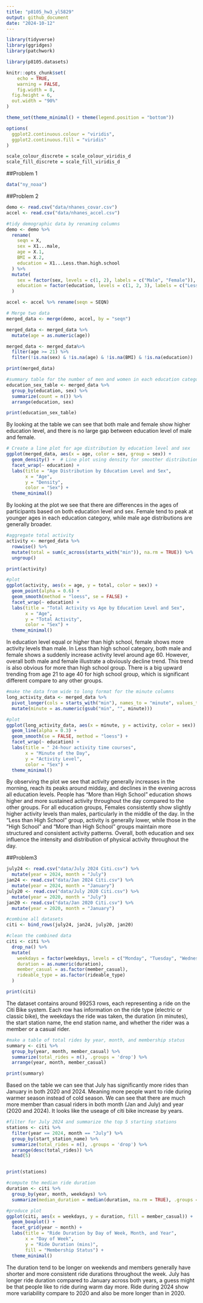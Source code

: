 ```yaml
---
title: "p8105_hw3_yl5829"
output: github_document
date: "2024-10-12"
---
```


```r
library(tidyverse)
library(ggridges)
library(patchwork)

library(p8105.datasets)

knitr::opts_chunk$set(
	echo = TRUE,
	warning = FALSE,
	fig.width = 8, 
  fig.height = 6,
  out.width = "90%"
)

theme_set(theme_minimal() + theme(legend.position = "bottom"))

options(
  ggplot2.continuous.colour = "viridis",
  ggplot2.continuous.fill = "viridis"
)

scale_colour_discrete = scale_colour_viridis_d
scale_fill_discrete = scale_fill_viridis_d
```

##Problem 1

```r
data("ny_noaa")
```


##Problem 2

```r
demo <- read.csv("data/nhanes_covar.csv")
accel <- read.csv("data/nhanes_accel.csv")

#tidy demographic data by renaming columns
demo <- demo %>%
  rename(
    seqn = X,
    sex = X1...male,
    age = X.1,
    BMI = X.2,
    education = X1...Less.than.high.school 
  ) %>%
  mutate(
    sex = factor(sex, levels = c(1, 2), labels = c("Male", "Female")),
    education = factor(education, levels = c(1, 2, 3), labels = c("Less than High School", "High School", "More than High School"))
  )

accel <- accel %>% rename(seqn = SEQN)

# Merge two data
merged_data <- merge(demo, accel, by = "seqn")

merged_data <- merged_data %>% 
  mutate(age = as.numeric(age)) 

merged_data <- merged_data%>%
  filter(age >= 21) %>%
  filter(!is.na(sex) & !is.na(age) & !is.na(BMI) & !is.na(education)) 

print(merged_data)

```

```r
#summary table for the number of men and women in each education category
education_sex_table <- merged_data %>%
  group_by(education, sex) %>%
  summarize(count = n()) %>%
  arrange(education, sex)

print(education_sex_table)

```
By looking at the table we can see that both male and female show higher education level, and there is no large gap between education level of male and female.


```r
# Create a line plot for age distribution by education level and sex
ggplot(merged_data, aes(x = age, color = sex, group = sex)) +
  geom_density() +  # Line plot using density for smoother distribution
  facet_wrap(~ education) +
  labs(title = "Age Distribution by Education Level and Sex", 
       x = "Age", 
       y = "Density", 
       color = "Sex") +
  theme_minimal()

```
By looking at the plot we see that there are differences in the ages of participants based on both education level and sex. Female tend to peak at younger ages in each education category, while male age distributions are generally broader.

```r
#aggregate total activity
activity <- merged_data %>%
  rowwise() %>%
  mutate(total = sum(c_across(starts_with("min")), na.rm = TRUE)) %>%
  ungroup()

print(activity)

```

```r
#plot
ggplot(activity, aes(x = age, y = total, color = sex)) +
  geom_point(alpha = 0.6) +  
  geom_smooth(method = "loess", se = FALSE) +  
  facet_wrap(~ education) +  
  labs(title = "Total Activity vs Age by Education Level and Sex", 
       x = "Age", 
       y = "Total Activity", 
       color = "Sex") +
  theme_minimal()

```

In education level equal or higher than high school, female shows more activity levels than male.
In Less than high school category, both male and female shows a suddenly increase activity level around age 60. However, overall both male and female illustrate a obviously decline trend. This trend is also obvious for more than high school group. 
There is a big upward trending from age 21 to age 40 for high school group, which is significant different compare to any other groups.

```r
#make the data from wide to long format for the minute columns
long_activity_data <- merged_data %>%
  pivot_longer(cols = starts_with("min"), names_to = "minute", values_to = "activity") %>%
  mutate(minute = as.numeric(gsub("min", "", minute)))

#plot
ggplot(long_activity_data, aes(x = minute, y = activity, color = sex)) +
  geom_line(alpha = 0.3) +  
  geom_smooth(se = FALSE, method = "loess") +  
  facet_wrap(~ education) +
  labs(title = " 24-hour activity time courses", 
       x = "Minute of the Day", 
       y = "Activity Level", 
       color = "Sex") +
  theme_minimal()

```

By observing the plot we see that activity generally increases in the morning, reach its peaks around midday, and declines in the evening across all education levels. People has "More than High School" education shows higher and more sustained activity throughout the day compared to the other groups. For all education groups, Females consistently show slightly higher activity levels than males, particularly in the middle of the day. In the "Less than High School" group, activity is generally lower, while those in the "High School" and "More than High School" groups maintain more structured and consistent activity patterns. Overall, both education and sex influence the intensity and distribution of physical activity throughout the day.

##Problem3

```r
july24 <- read.csv("data/July 2024 Citi.csv") %>%
  mutate(year = 2024, month = "July")
jan24 <- read.csv("data/Jan 2024 Citi.csv") %>%
  mutate(year = 2024, month = "January")
july20 <- read.csv("data/July 2020 Citi.csv") %>%
  mutate(year = 2020, month = "July")
jan20 <- read.csv("data/Jan 2020 Citi.csv") %>%
  mutate(year = 2020, month = "January")

#combine all datasets
citi <- bind_rows(july24, jan24, july20, jan20)

#clean the combined data
citi <- citi %>%
  drop_na() %>%
  mutate(
    weekdays = factor(weekdays, levels = c("Monday", "Tuesday", "Wednesday", "Thursday", "Friday", "Saturday", "Sunday")),
    duration = as.numeric(duration), 
    member_casual = as.factor(member_casual),
    rideable_type = as.factor(rideable_type)
  )

print(citi)
```
The dataset contains around 99253 rows, each representing a ride on the Citi Bike system.
Each row has information on the ride type (electric or classic bike), the weekdays the ride was taken, the duration (in minutes), the start station name, the end station name, and whether the rider was a member or a casual rider.

```r
#make a table of total rides by year, month, and membership status
summary <- citi %>%
  group_by(year, month, member_casual) %>%
  summarize(total_rides = n(), .groups = 'drop') %>%
  arrange(year, month, member_casual)

print(summary)

```
Based on the table we can see that July has significantly more rides than January in both 2020 and 2024. Meaning more people want to ride during warmer season instead of cold season. We can see that there are much more member than casual riders in both month (Jan and July) and year (2020 and 2024). It looks like the useage of citi bike increase by years.

```r
#filter for July 2024 and summarize the top 5 starting stations
stations <- citi %>%
  filter(year == 2024, month == "July") %>%
  group_by(start_station_name) %>%
  summarize(total_rides = n(), .groups = 'drop') %>%
  arrange(desc(total_rides)) %>%
  head(5)


print(stations)

```

```r
#compute the median ride duration
duration <- citi %>%
  group_by(year, month, weekdays) %>%
  summarize(median_duration = median(duration, na.rm = TRUE), .groups = 'drop')

#produce plot
ggplot(citi, aes(x = weekdays, y = duration, fill = member_casual)) +
  geom_boxplot() +
  facet_grid(year ~ month) +
  labs(title = "Ride Duration by Day of Week, Month, and Year",
       x = "Day of Week",
       y = "Ride Duration (mins)",
       fill = "Membership Status") +
  theme_minimal()

```

The duration tend to be longer on weekends and members generally have shorter and more consistent ride durations throughout the week. July has longer ride duration compared to January across both years, a guess might be that people like to ride during warm day more. Ride during 2024 show more variability compare to 2020 and also be more longer than in 2020.



